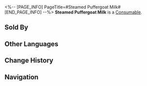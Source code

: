 <%-- [PAGE_INFO]
PageTitle=#Steamed Puffergoat Milk#
[END_PAGE_INFO] --%>
{{Item Infobox
|id          = 408408
|image       = Item Steamed Puffergoat Milk.png
|type        = Consumable
|invCategory = Consumables
|rarity      = 2
|effect      = Upon use, immediately heals one downed character for 10% of the character's Max HP.
|description = Puffergoat milk, also known as Gentle Halcyon milk, is a specialty of the Xianzhou Alliance.<br />The milk is difficult to preserve and rarely seen outside Xianzhou.<br />It is sweet after warming without needing extra sugar, but it becomes bitter after cooling, so it must be drunk while hot.
|source1     = [[Food Stall]]
}}
{{Description|''"According to the'' Lifitide ''magazine, General Jing Yuan has to drink a large bowl of freshly squeezed Puffergoat milk every morning. The Seat of Divine Foresight has denied this report."''}}
'''Steamed Puffergoat Milk''' is a [[Consumable]].

==Sold By==
{{Shop Availability}}

==Other Languages==
{{Other Languages
|en   = Steamed Puffergoat Milk
|zhs  = 热浮羊奶
|zht  = 熱浮羊奶
|ja   = 熱浮羊乳
|ko   = 따끈 양유
|es   = Leche de floticabra caliente
|fr   = Lait de chèvre-globe chaud
|ru   = Козье молоко на пару
|th   = Steamed Puffergoat Milk
|vi   = Sữa Dê Nóng
|de   = Pufferziegen-Milchschaum
|id   = Steamed Puffergoat Milk
|pt   = Leite Fervido de Cabra-Balão
}}

==Change History==
{{Change History|2.0}}

==Navigation==
{{Consumable Navbox}}